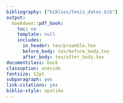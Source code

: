 ```yaml
--- 
bibliography: ["biblios/tesis_datos.bib"]
output:
  bookdown::pdf_book:
    toc: no
    template: null
    includes:
      in_header: tex/preamble.tex
      before_body: tex/before_body.tex
      after_body: tex/after_body.tex
documentclass: book
classoption: oneside
fontsize: 12pt
subparagraph: yes
link-citations: yes
biblio-style: apalike
---
```


